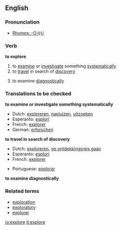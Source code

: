 ==English==
===Pronunciation===
*[[Rhymes:English:-O:(r)/|Rhymes: -O:(r)/]]
===Verb===
'''to explore'''

# to [[examine]] or [[investigate]] something [[systematically]]
# to [[travel]] in search of [[discovery]]
#{{medicine}} to examine [[diagnostically]]

===Translations to be checked===
'''to examine or investigate something systematically'''
{{top}}
*Dutch: [[exploreren]], [[napluizen]], [[uitzoeken]]
*Esperanto: [[esplori]]
*French: [[explorer]]
*German: [[erforschen]]
{{mid}}
{{bottom}}

'''to travel in search of discovery'''
{{top}}
*Dutch: [[exploreren]], [[op ontdekkingsreis gaan]]
*Esperanto: [[esplori]]
*French: [[explorer]]
{{mid}}
*Portuguese: [[explorar]]
{{bottom}}

'''{{medicine}} to examine diagnostically'''
{{top}}
{{mid}}
{{bottom}}

===Related terms===
*[[exploration]]
*[[exploratory]]
*[[explorer]]

[[io:explore]]
[[it:explore]]